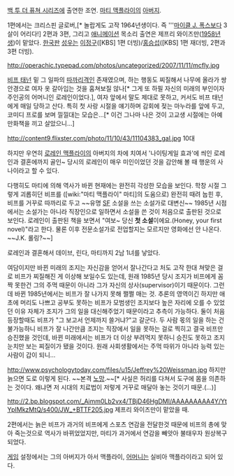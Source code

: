 [[백 투 더 퓨쳐 시리즈]]에 출연한 조연. [[마티 맥플라이]]의 [[아버지]].

1편에서는 크리스핀 글로버,[* 놀랍게도 고작 1964년생이다. 즉 '''[[마이클 J. 폭스]]보다 3살이 어리다!] 2편과 3편, 그리고 [[애니메이션]] 목소리 출연은 제프리 와이즈만([[1958년]]생)이 맡았다.
[[한국]]판 [[성우]]는 [[이정구]]([KBS] 1편 더빙)/[[홍승섭]]([KBS] 1편 재더빙, 2편과 3편 더빙).

http://operachic.typepad.com/photos/uncategorized/2007/11/11/mcfly.jpg

[[비프 태넌]] 밑 그 일파의 [[따까리]]격인 존재였으며, 하는 행동도 찌질해서 나무에 올라가 쌍안경으로 여자 옷 갈아입는 것을 훔쳐보질 않나[* 그게 또 하필 자신의 미래의 부인이자 주인공의 어머니인 로레인이었다.], 여자 앞에서 말도 제대로 못하고, 커서도 비프 태넌에게 매일 당하고 산다. 특히 첫 사랑 시절을 얘기하며 감회에 젖는 마누라를 앞에 두고, 코미디 프로를 보며 낄낄대는 모습은...[* 이건 그나마 나은 것이 고교생 시절에는 아예 만화책을 끼고 살았으니...]

http://content9.flixster.com/photo/11/10/43/11104383_gal.jpg
10대

하지만 우연히 [[로레인 맥플라이]]의 아버지의 차에 치여서 '나이팅게일 효과'에 씌인 로레인과 결혼에까지 골인~ 당시의 로레인이 매우 미인이었던 것을 감안해 볼 때 행운의 사나이라고 할 수 있다.

다행히도 마티에 의해 역사가 바뀐 현재에는 완전히 각성한 모습을 보인다. 학창 시절 그렇게 괴롭히던 비프를 ([wiki:"마티 맥플라이" 마티]의 도움으로) 완전히 때려 눕힌 후, 비프를 거꾸로 따까리로 두고 ~~유명 [[SF]] 소설을 쓰는 소설가로 대변신~~ 1985년 시점에서는 소설가는 아니라 직장인으로 일하면서 소설을 쓴 것이 처음으로 출판된 것으로 보인다. 로레인이 출판된 책을 보면서 "여보~ 당신 '''첫 소설'''이에요.(Honey, your first novel)"라고 한다. 물론 이후 전문소설가로 전업할지는 모르지만 영화에선 안 나온다. ~~J.K. 롤링?~~] 

로레인과 결혼해서 데이브, 린다, 마티까지 2남 1녀를 낳았다.

여담이지만 바뀐 미래의 조지는 자신감을 얻어서 잘나간다고 처도 고작 한대 쳐맞은 걸로 비프가 찌질해진 게 이상해 보일수도 있는데, 원래 1985년 당시 조지가 비프에게 꼼짝 못한건 그의 주먹 때문이 아니라 그가 자신의 상사(supervisor)이기 때문이다. 그런데 바뀐 1985년에서는 비프가 잘 나가지 못해 쩔쩔 매는 것. 
추론의 영역이긴 하지만 애초에 머리도 나쁘고 공부도 못하는 비프가 모범생인 조지보다 높은 자리에 오를 수 있었던 이유 자체가 조지가 그의 일을 대신해주었기 때문이라고 추측이 가능하다. 둘이 처음 등장할때도 비프가 "그 보고서 언제까지 쓸거냐?"고 갈군다. 두 사람 몫의 일을 하는 건 불가능하니 비프가 잘 나간만큼 조지는 직장에서 일을 못하는 걸로 찍히고 결국 비프만 승진했을 것인데, 바뀐 미래에서는 비프가 더 이상 부려먹지 못하니 승진도 못하고 조지 눈치만 보는 찌질이가 됐을 것이다. 원래 사회생활에서는 주먹 따위가 아니라 능력 있는 사람이 갑이 되니... 

http://www.psychologytoday.com/files/u15/Jeffrey%20Weissman.jpg
하지만 늙으면 도로 이렇게 된다. ~~본격 [[노망]].~~[* 사실은 허리를 다쳐서 도구에 몸을 의존하는 것이다. 왜냐면 저 시대의 치료법이 저렇게 거꾸로 매달아 놓는 것이기 때문.(...)]

http://2.bp.blogspot.com/_Aimm0Lb2vx4/TBjD46HgDMI/AAAAAAAAA4Y/YtYpIMkzMtQ/s400/JW_+BTTF205.jpg
제프리 와이즈만이 맡았을 때. 

2편에서는 늙은 비프가 과거의 비프에게 스포츠 연감을 전달한것 때문에 비프의 총에 맞아 죽는것으로 역사가 바뀌었었지만, 마티가 과거에서 연감을 빼앗아 불태우자 원상복구 되었다.

[[게임]] 설정에서는 그의 아버지가 아서 맥플라이, [[어머니]]는 실비아 맥플라이라고 되어 있다.
